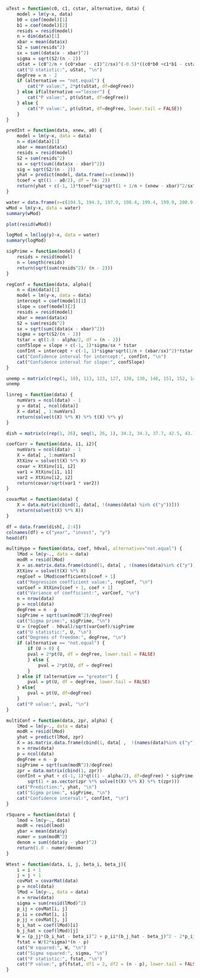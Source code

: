 ```{r}
uTest = function(c0, c1, cstar, alternative, data) {
    model = lm(y~x, data)
    b0 = coef(model)[1]
    b1 = coef(model)[2]
    resids = resid(model)
    n = dim(data)[1]
    xbar = mean(data$x)
    S2 = sum(resids^2)
    sx = sum((data$x - xbar)^2)
    sigma = sqrt(S2/(n - 2))
    uStat = (c0^2/n + (c0*xbar - c1)^2/sx)^(-0.5)*((c0*b0 +c1*b1 - cstar)/sigma)
    cat("U statistic:", uStat, "\n")
    degFree = n - 2
    if (alternative == "not.equal") {
        cat("P value:", 2*pt(uStat, df=degFree))        
    } else if(alternative =="lesser") {
        cat("P value:", pt(uStat, df=degFree))
    } else {
        cat("P value:", pt(uStat, df=degFree, lower.tail = FALSE))
    }
}
```

```{r}
predInt = function(data, xnew, a0) {
    model = lm(y~x, data = data)
    n = dim(data)[1]
    xbar = mean(data$x)
    resids = resid(model)
    S2 = sum(resids^2)
    sx = sqrt(sum((data$x - xbar)^2))
    sig = sqrt(S2/(n - 2))
    yhat = predict(model, data.frame(x=c(xnew)))
    tcoef = qt((1 - a0/2), df = (n- 2))
    return(yhat + c(-1, 1)*tcoef*sig*sqrt(1 + 1/n + (xnew - xbar)^2/sx^2))
}
```

```{r}
water = data.frame(x=c(194.5, 194.3, 197.9, 198.4, 199.4, 199.9, 200.9, 201.1, 201.4, 201.3, 203.6, 204.6, 209.5, 208.6, 210.7, 211.9, 212.2), y=c(20.79, 20.79, 22.4, 22.67, 23.15, 23.35, 23.89, 23.99, 24.02, 24.01, 25.14, 26.57, 28.49, 27.76, 29.04, 29.88, 30.06))
wMod = lm(y~x, data = water)
summary(wMod)
```

```{r}
plot(resid(wMod))
```
```{r}
logMod = lm(log(y)~x, data = water)
summary(logMod)
```
```{r}
sigPrime = function(model) {
    resids = resid(model)
    n = length(resids)
    return(sqrt(sum(resids^2)/ (n - 2)))
}
```

```{r}
regConf = function(data, alpha){
    n = dim(data)[1]
    model = lm(y~x, data = data)
    intercept = coef(model)[1]
    slope = coef(model)[2]
    resids = resid(model)
    xbar = mean(data$x)
    S2 = sum(resids^2)
    sx = sqrt(sum((data$x - xbar)^2))
    sigma = sqrt(S2/(n - 2))
    tstar = qt(1.0 - alpha/2, df = (n - 2))
    confSlope = slope + c(-1, 1)*sigma/sx * tstar
    confInt = intercept + c(-1, 1)*sigma*sqrt(1/n + (xbar/sx)^2)*tstar
    cat("Confidence interval for intercept:", confInt, "\n")
    cat("Confidence interval for slope:", confSlope)
}
```

```{r}
unemp = matrix(c(rep(1, 10), 113, 123, 127, 138, 130, 146, 151, 152, 141, 159, seq(1, 10, 1), 3.1, 1.9, 1.7, 1.6, 3.2, 2.7, 2.6, 2.9, 4.7, 3.8), ncol = 4)
unemp
```

```{r}
linreg = function(data) {
    numVars = ncol(data) - 1
    y = data[ , ncol(data)]
    X = data[ , 1:numVars]
    return(solve(t(X) %*% X) %*% t(X) %*% y)
}
```

```{r}
dish = matrix(c(rep(1, 26), seq(1, 26, 1), 34.2, 34.3, 37.7, 42.5, 43.1, 42.7, 38.2, 37.1, 43.1, 43.6, 41, 53.7, 63.8, 62.3, 48.2, 42.2, 51.2, 60.7, 62.4, 59.1, 47.1, 44.7, 37.8, 52.7, 60.3, 61.4, 555, 620, 720, 880, 1050, 1290, 1528, 1586, 1960, 2118, 2116, 2477, 3199, 3702, 3320, 2702, 3140, 3356, 3558, 3488, 2738, 2484, 2170, 3092, 3491, 3536), ncol = 4)
```

```{r}
coefCorr = function(data, i1, i2){
    numVars = ncol(data) - 1
    X = data[ , 1:numVars]
    XtXinv = solve(t(X) %*% X)
    covar = XtXinv[i1, i2]
    var1 = XtXinv[i1, i1]
    var2 = XtXinv[i2, i2]
    return(covar/sqrt(var1 * var2))
}
```

```{r}
covarMat = function(data) {
    X = data.matrix(cbind(1, data[, !(names(data) %in% c("y"))]))
    return(solve(t(X) %*% X))
}
```


```{r}
df = data.frame(dish[, 2:4])
colnames(df) = c("year", "invest", "y")
head(df)
```


```{r}
multiHypo = function(data, coef, h0val, alternative="not.equal") {
    lMod = lm(y~., data = data)
    modR = resid(lMod)
    X = as.matrix.data.frame(cbind(1, data[ , !(names(data)%in% c("y"))]))
    XtXinv = solve(t(X) %*% X)
    regCoef = lMod$coefficients[coef + 1]
    cat("Regression coefficient value:", regCoef, "\n")
    varCoef = XtXinv[coef + 1, coef + 1]
    cat("Variance of coefficient:", varCoef, "\n")
    n = nrow(data)
    p = ncol(data)
    degFree = n - p
    sigPrime = sqrt(sum(modR^2)/degFree)
    cat("Sigma prime:", sigPrime, "\n")
    U = (regCoef - h0val)/sqrt(varCoef)/sigPrime
    cat("U statistic:", U, "\n")
    cat("Degrees of freedom:", degFree, "\n")
    if (alternative == "not.equal") {
        if (U > 0) {
        pval = 2*pt(U, df = degFree, lower.tail = FALSE)
        } else {
            pval = 2*pt(U, df = degFree)
        }
    } else if (alternative == "greater") {
        pval = pt(U, df = degFree, lower.tail = FALSE)
    } else{
        pval = pt(U, df=degFree)
    }
    cat("P value:", pval, "\n")
}
```

```{r}
multiConf = function(data, zpr, alpha) {
    lMod = lm(y~., data = data)
    modR = resid(lMod)
    yhat = predict(lMod, zpr)
    X = as.matrix.data.frame(cbind(1, data[ ,  !(names(data)%in% c("y"))]))
    n = nrow(data)
    p = ncol(data)
    degFree = n - p
    sigPrime = sqrt(sum(modR^2)/degFree)
    zpr = data.matrix(cbind(1, zpr))
    confInt = yhat + c(-1, 1)*qt((1 - alpha/2), df=degFree) * sigPrime * 
        sqrt(1 + as.vector(zpr %*% solve(t(X) %*% X) %*% t(zpr)))
    cat("Prediction:", yhat, "\n")
    cat("Sigma prime:", sigPrime, "\n")
    cat("Confidence interval:", confInt, "\n")
}
```

```{r}
rSquare = function(data) {
    lmod = lm(y~., data)
    modR = resid(lmod)
    ybar = mean(data$y)
    numer = sum(modR^2)
    denom = sum((data$y - ybar)^2)
    return(1.0 - numer/denom)
}
```

```{r}
Wtest = function(data, i, j, beta_i, beta_j){
    i = i + 1
    j = j + 1
    covMat = covarMat(data)
    p = ncol(data)
    lMod = lm(y~., data = data)
    n = nrow(data)
    sigma = sum(resid(lMod)^2)
    p_ij = covMat[i, j]
    p_ii = covMat[i, i]
    p_jj = covMat[j, j]
    b_i_hat = coef(lMod)[i]
    b_j_hat = coef(lMod)[j]
    W = (p_jj*(b_i_hat - beta_i)^2 + p_ii*(b_j_hat - beta_j)^2 - 2*p_ij*(b_i_hat - beta_i) *(b_j_hat - beta_j))/(p_ii*p_jj - p_ij^2)
    fstat = W/(2*sigma)*(n - p)
    cat("W squared:", W, "\n")
    cat("Sigma squared:", sigma, "\n")
    cat("F statistic:", fstat, "\n")  
    cat("P value:", pf(fstat, df1 = 2, df2 = (n - p), lower.tail = FALSE))
}
```

